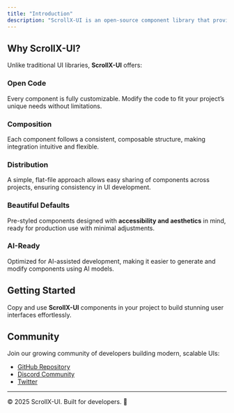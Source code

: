 ```yaml
---
title: "Introduction"
description: "ScrollX-UI is an open-source component library that provides beautifully designed, accessible, and AI-ready components. It works seamlessly with your favorite frameworks, making UI development faster and more efficient."
---
```


## Why ScrollX-UI?

Unlike traditional UI libraries, **ScrollX-UI** offers:

### **Open Code**

Every component is fully customizable. Modify the code to fit your project’s unique needs without limitations.

### **Composition**

Each component follows a consistent, composable structure, making integration intuitive and flexible.

### **Distribution**

A simple, flat-file approach allows easy sharing of components across projects, ensuring consistency in UI development.

### **Beautiful Defaults**

Pre-styled components designed with **accessibility and aesthetics** in mind, ready for production use with minimal adjustments.

### **AI-Ready**

Optimized for AI-assisted development, making it easier to generate and modify components using AI models.

## Getting Started

Copy and use **ScrollX-UI** components in your project to build stunning user interfaces effortlessly.

## Community

Join our growing community of developers building modern, scalable UIs:

- [GitHub Repository](https://github.com/Adityakishore0/ScrollX-UI)
- [Discord Community](#)
- [Twitter](https://x.com/Ahdeetai)

---

© 2025 ScrollX-UI. Built for developers. 🚀
